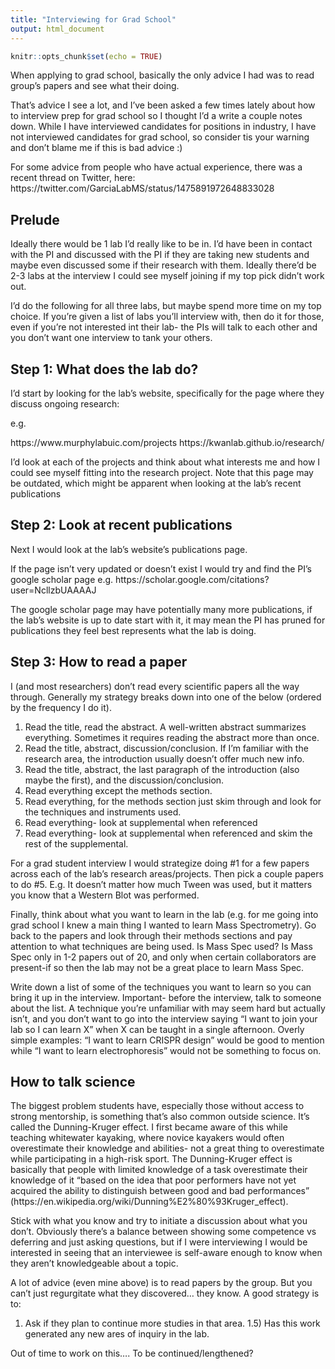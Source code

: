 ```yaml
---
title: "Interviewing for Grad School"
output: html_document
---
```


```r
knitr::opts_chunk$set(echo = TRUE)
```

When applying to grad school, basically the only advice I had was to read group's papers and see what their doing.

That's advice I see a lot, and I've been asked a few times lately about how to interview prep for grad school so I thought I'd a write a couple notes down. While I have interviewed candidates for positions in industry, I have not interviewed candidates for grad school, so consider tis your warning and don't blame me if this is bad advice :)

For some advice from people who have actual experience, there was a recent thread on Twitter, here: https://twitter.com/GarciaLabMS/status/1475891972648833028

## Prelude

Ideally there would be 1 lab I'd really like to be in. I'd have been in contact with the PI and discussed with the PI if they are taking new students and maybe even discussed some if their research with them. Ideally there'd be 2-3 labs at the interview I could see myself joining if my top pick didn't work out.

I'd do the following for all three labs, but maybe spend more time on my top choice. If you're given a list of labs you'll interview with, then do it for those, even if you're not interested int their lab- the PIs will talk to each other and you don't want one interview to tank your others.

## Step 1: What does the lab do?

I'd start by looking for the lab's website, specifically for the page where they discuss ongoing research:

e.g.

https://www.murphylabuic.com/projects
https://kwanlab.github.io/research/

I'd look at each of the projects and think about what interests me and how I could see myself fitting into the research project.
Note that this page may be outdated, which might be apparent when looking at the lab's recent publications

## Step 2: Look at recent publications

Next I would look at the lab's website's publications page.

If the page isn't very updated or doesn't exist I would try and find the PI's google scholar page e.g. https://scholar.google.com/citations?user=NcllzbUAAAAJ 

The google scholar page may have potentially many more publications, if the lab's website is up to date start with it, it may mean the PI has pruned for publications they feel best represents what the lab is doing.

## Step 3: How to read a paper

I (and most researchers) don't read every scientific papers all the way through. Generally my strategy breaks down into one of the below (ordered  by the frequency I do it).

1) Read the title, read the abstract. A well-written abstract summarizes everything. Sometimes it requires reading the abstract more than once.
2) Read the title, abstract, discussion/conclusion. If I'm familiar with the research area, the introduction usually doesn't offer much new info.
3) Read the title, abstract, the last paragraph of the introduction (also maybe the first), and the discussion/conclusion.
4) Read everything except the methods section.
5) Read everything, for the methods section just skim through and look for the techniques and instruments used.
6) Read everything- look at supplemental when referenced
7) Read everything- look at supplemental when referenced and skim the rest of the supplemental.


For a grad student interview I would strategize doing #1 for a few papers across each of the lab's research areas/projects.
Then pick a couple papers to do #5. E.g. It doesn't matter how much Tween was used, but it matters you know that a Western Blot was performed.

Finally, think about what you want to learn in the lab (e.g. for me going into grad school I knew a main thing I wanted to learn Mass Spectrometry). Go back to the papers and look through their methods sections and pay attention to what techniques are being used. Is Mass Spec used? Is Mass Spec only in 1-2 papers out of 20, and only when certain collaborators are present-if so then the lab may not be a great place to learn Mass Spec.

Write down a list of some of the techniques you want to learn so you can bring it up in the interview.  Important- before the interview, talk to someone about the list. A technique you're unfamiliar with may seem hard but actually isn't, and you don't want to go into the interview saying "I want to join your lab so I can learn X" when X can be taught in a single afternoon. Overly simple examples: "I want to learn CRISPR design" would be good to mention while "I want to learn electrophoresis" would not be something to focus on.

## How to talk science

The biggest problem students have, especially those without access to strong mentorship, is something that's also common outside science. It's called the Dunning-Kruger effect. I first became aware of this while teaching whitewater kayaking, where novice kayakers would often overestimate their knowledge and abilities- not a great thing to overestimate while participating in a high-risk sport.
The Dunning-Kruger effect is basically that people with limited knowledge of a task overestimate their knowledge of it "based on the idea that poor performers have not yet acquired the ability to distinguish between good and bad performances"
(https://en.wikipedia.org/wiki/Dunning%E2%80%93Kruger_effect).

Stick with what you know and try to initiate a discussion about what you don't. Obviously there's a balance between showing some competence vs deferring and just asking questions, but if I were interviewing I would be interested in seeing that an interviewee is self-aware enough to know when they aren't knowledgeable about a topic.

A lot of advice (even mine above) is to read papers by the group. But you can't just regurgitate what they discovered... they know. A good strategy is to:

1) Ask if they plan to continue more studies in that area.
1.5) Has this work generated any new ares of inquiry in the lab.


Out of time to work on this.... To be continued/lengthened?
